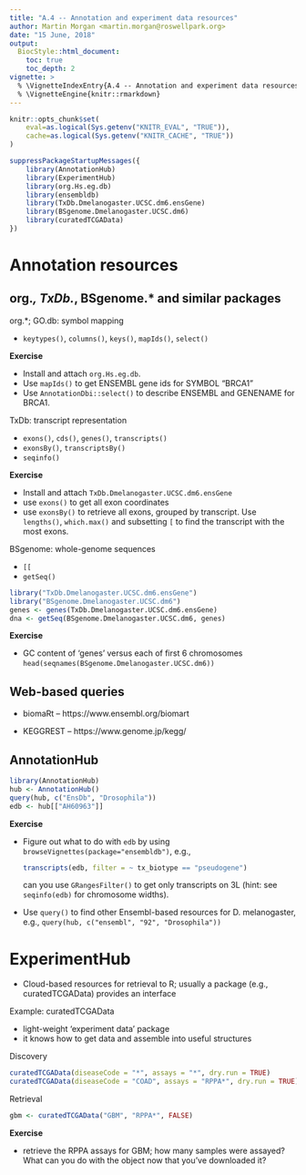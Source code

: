 ```yaml
---
title: "A.4 -- Annotation and experiment data resources"
author: Martin Morgan <martin.morgan@roswellpark.org>
date: "15 June, 2018"
output:
  BiocStyle::html_document:
    toc: true
    toc_depth: 2
vignette: >
  % \VignetteIndexEntry{A.4 -- Annotation and experiment data resources}
  % \VignetteEngine{knitr::rmarkdown}
---
```


```r
knitr::opts_chunk$set(
    eval=as.logical(Sys.getenv("KNITR_EVAL", "TRUE")),
    cache=as.logical(Sys.getenv("KNITR_CACHE", "TRUE"))
)
```
```r
suppressPackageStartupMessages({
    library(AnnotationHub)
    library(ExperimentHub)
    library(org.Hs.eg.db)
    library(ensembldb)
    library(TxDb.Dmelanogaster.UCSC.dm6.ensGene)
    library(BSgenome.Dmelanogaster.UCSC.dm6)
    library(curatedTCGAData)
})
```

# Annotation resources

## org.*, TxDb.*, BSgenome.* and similar  packages

org.*; GO.db: symbol mapping

- `keytypes()`, `columns()`, `keys()`, `mapIds()`, `select()`

**Exercise**

- Install and attach `org.Hs.eg.db`.
- Use `mapIds()` to get ENSEMBL gene ids for SYMBOL "BRCA1"
- Use `AnnotationDbi::select()` to describe ENSEMBL and GENENAME for BRCA1.

TxDb: transcript representation

- `exons()`, `cds()`, `genes()`, `transcripts()`
- `exonsBy()`, `transcriptsBy()`
- `seqinfo()`

**Exercise**

- Install and attach `TxDb.Dmelanogaster.UCSC.dm6.ensGene`
- use `exons()` to get all exon coordinates
- use `exonsBy()` to retrieve all exons, grouped by transcript. Use
  `lengths()`, `which.max()` and subsetting
  `[` to find the transcript with the most exons.

BSgenome: whole-genome sequences

- `[[`
- `getSeq()`

```r
library("TxDb.Dmelanogaster.UCSC.dm6.ensGene")
library("BSgenome.Dmelanogaster.UCSC.dm6")
genes <- genes(TxDb.Dmelanogaster.UCSC.dm6.ensGene)
dna <- getSeq(BSgenome.Dmelanogaster.UCSC.dm6, genes)
```

**Exercise**

- GC content of 'genes' versus each of first 6 chromosomes
  `head(seqnames(BSgenome.Dmelanogaster.UCSC.dm6))`

## Web-based queries

- biomaRt -- https://www.ensembl.org/biomart

- KEGGREST -- https://www.genome.jp/kegg/

## AnnotationHub

```r
library(AnnotationHub)
hub <- AnnotationHub()
query(hub, c("EnsDb", "Drosophila"))
edb <- hub[["AH60963"]]
```

**Exercise**

- Figure out what to do with `edb` by using
  `browseVignettes(package="ensembldb")`, e.g.,
  
  ```r
  transcripts(edb, filter = ~ tx_biotype == "pseudogene")
  ```
  
  can you use `GRangesFilter()` to get only transcripts on 3L (hint:
  see `seqinfo(edb)` for chromosome widths).
- Use `query()` to find other Ensembl-based resources for
  D. melanogaster, e.g., `query(hub, c("ensembl", "92", "Drosophila"))`
  

# ExperimentHub

- Cloud-based resources for retrieval to R; usually a package (e.g., 
  curatedTCGAData) provides an interface

Example: curatedTCGAData

- light-weight 'experiment data' package
- it knows how to get data and assemble into useful structures

Discovery

```r
curatedTCGAData(diseaseCode = "*", assays = "*", dry.run = TRUE)
curatedTCGAData(diseaseCode = "COAD", assays = "RPPA*", dry.run = TRUE)
```

Retrieval

```r
gbm <- curatedTCGAData("GBM", "RPPA*", FALSE)
```

**Exercise**

- retrieve the RPPA assays for GBM; how many samples were assayed?
  What can you do with the object now that you've downloaded it?

